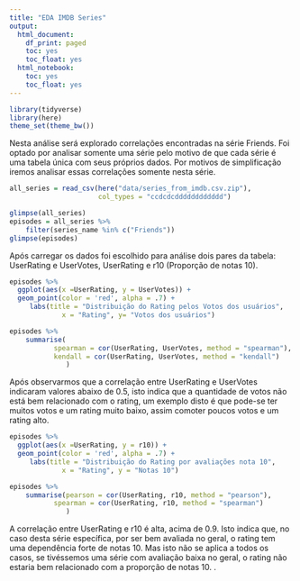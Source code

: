 ```yaml
---
title: "EDA IMDB Series"
output:
  html_document:
    df_print: paged
    toc: yes
    toc_float: yes
  html_notebook:
    toc: yes
    toc_float: yes
---
```


```r
library(tidyverse)
library(here)
theme_set(theme_bw())
```

Nesta análise será explorado correlações encontradas na série Friends. Foi optado por analisar somente uma série pelo motivo de que cada série é uma tabela única com seus próprios dados. Por motivos de simplificação iremos analisar essas correlações somente nesta série.


```r
all_series = read_csv(here("data/series_from_imdb.csv.zip"), 
                      col_types = "ccdcdcdddddddddddd") 

glimpse(all_series)
episodes = all_series %>% 
    filter(series_name %in% c("Friends")) 
glimpse(episodes)
```

Após carregar os dados foi escolhido para análise dois pares da tabela: UserRating e UserVotes, UserRating e r10 (Proporção de notas 10).

```r

episodes %>%
  ggplot(aes(x =UserRating, y = UserVotes)) + 
  geom_point(color = 'red', alpha = .7) + 
     labs(title = "Distribuição do Rating pelos Votos dos usuários",
             x = "Rating", y= "Votos dos usuários")

episodes %>% 
    summarise(
           spearman = cor(UserRating, UserVotes, method = "spearman"),
           kendall = cor(UserRating, UserVotes, method = "kendall")
              )
```

Após observarmos que a correlação entre UserRating e UserVotes indicaram valores abaixo de 0.5, isto indica que a quantidade de votos não está bem relacionado com o rating, um exemplo disto é que pode-se ter muitos votos e um rating muito baixo, assim comoter poucos votos e um rating alto.


```r

episodes %>%
  ggplot(aes(x =UserRating, y = r10)) + 
  geom_point(color = 'red', alpha = .7) + 
     labs(title = "Distribuição do Rating por avaliações nota 10",
             x = "Rating", y = "Notas 10")

episodes %>% 
    summarise(pearson = cor(UserRating, r10, method = "pearson"),
           spearman = cor(UserRating, r10, method = "spearman")
              )
```

A correlação entre UserRating e r10 é alta, acima de 0.9. Isto indica que, no caso desta série específica, por ser bem avaliada no geral, o rating tem uma dependência forte de notas 10. Mas isto não se aplica a todos os casos, se tivéssemos uma série com avaliação baixa no geral, o rating não estaria bem relacionado com a proporção de notas 10.
.